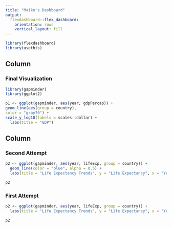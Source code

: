 ```yaml
---
title: "Maiko's Dashboard"
output: 
  flexdashboard::flex_dashboard:
    orientation: rows
    vertical_layout: fill
---
```


```r
library(flexdashboard)
library(usethis)
```

Column {data-width=650}
-----------------------------------------------------------------------
### Final Visualization 

```r
library(gapminder)
library(ggplot2)

p1 <- ggplot(gapminder, aes(year, gdpPercap)) +
geom_line(aes(group = country),
color = "gray70") +
scale_y_log10(labels = scales::dollar) +
  labs(title = "GDP") 
```

Column {data-width=350}
-----------------------------------------------------------------------
### Second Attempt 

```r
p2 <- ggplot(gapminder, aes(year, lifeExp, group = country)) +
  geom_line(color = "blue", alpha = 0.5) +
  labs(title = "Life Expectancy Trends", y = "Life Expectancy", x = "Year")

p2
```

### First Attempt 

```r
p2 <- ggplot(gapminder, aes(year, lifeExp, group = country)) +
  labs(title = "Life Expectancy Trends", y = "Life Expectancy", x = "Year")

p2
```


